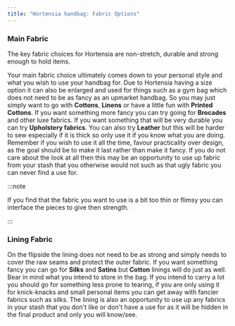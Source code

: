 ```yaml
---
title: "Hortensia handbag: Fabric Options"
---
```


### Main Fabric

The key fabric choices for Hortensia are non-stretch, durable and strong enough to hold items.

Your main fabric choice ultimately comes down to your personal style and what you wish to use your handbag for. Due to Hortensia having a size option it can also be enlarged and used for things such as a gym bag which does not need to be as fancy as an upmarket handbag. So you may just simply want to go with **Cottons**, **Linens** or have a little fun with **Printed Cottons**. If you want something more fancy you can try going for **Brocades** and other luxe fabrics. If you want something that will be very durable you can try **Upholstery fabrics**. You can also try **Leather** but this will be harder to sew especially if it is thick so only use it if you know what you are doing. Remember if you wish to use it all the time, favour practicality over design, as the goal should be to make it last rather than make it fancy. If you do not care about the look at all then this may be an opportunity to use up fabric from your stash that you otherwise would not such as that ugly fabric you can never find a use for.

:::note


If you find that the fabric you want to use is a bit too thin or flimsy you can interface the pieces to give then strength.

:::

### Lining Fabric

On the flipside the lining does not need to be as strong and simply needs to cover the raw seams and protect the outer fabric. If you want something fancy you can go for **Silks** and **Satins** but **Cotton** linings will do just as well. Bear in mind what you intend to store in the bag. If you intend to carry a lot you should go for something less prone to tearing, if you are only using it for knick-knacks and small personal items you can get away with fancier fabrics such as silks. The lining is also an opportunity to use up any fabrics in your stash that you don't like or don't have a use for as it will be hidden in the final product and only you will know/see.
